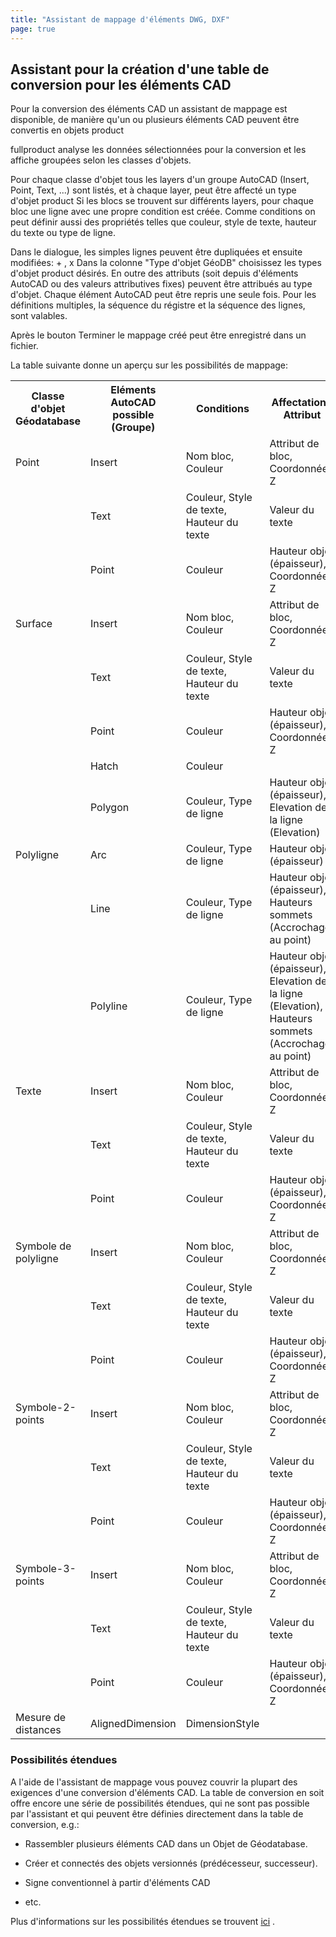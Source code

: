 ```yaml
---
title: "Assistant de mappage d'éléments DWG, DXF"
page: true
---
```

## Assistant pour la cr&#233;ation d&#39;une table de conversion pour les &#233;l&#233;ments CAD
<GeoDesigner>Pour la conversion des &#233;l&#233;ments CAD un assistant de mappage est disponible, de mani&#232;re qu&#39;un ou plusieurs &#233;l&#233;ments CAD peuvent &#234;tre convertis en objets  <Placeholder>product</Placeholder> 

 <Placeholder>fullproduct</Placeholder> analyse les donn&#233;es s&#233;lectionn&#233;es pour la conversion et les affiche group&#233;es selon les classes d&#39;objets.

Pour chaque classe d&#39;objet tous les layers d&#39;un groupe AutoCAD (Insert, Point, Text, ...) sont list&#233;s, et &#224; chaque layer, peut &#234;tre affect&#233; un type d&#39;objet  <Placeholder>product</Placeholder> 
Si les blocs se trouvent sur diff&#233;rents layers, pour chaque bloc une ligne avec une propre condition est cr&#233;&#233;e. Comme conditions on peut d&#233;finir aussi des propri&#233;t&#233;s telles que couleur, style de texte, hauteur du texte ou type de ligne.

Dans le dialogue, les simples lignes peuvent &#234;tre dupliqu&#233;es et ensuite modifi&#233;es:  <Border>+</Border> ,  <Border>x</Border> 
Dans la colonne &quot;Type d&#39;objet G&#233;oDB&quot; choisissez les types d&#39;objet  <Placeholder>product</Placeholder> d&#233;sir&#233;s.
En outre des attributs (soit depuis d&#39;&#233;l&#233;ments AutoCAD ou des valeurs attributives fixes) peuvent &#234;tre attribu&#233;s au type d&#39;objet.
Chaque &#233;l&#233;ment AutoCAD peut &#234;tre repris une seule fois. Pour les d&#233;finitions multiples, la s&#233;quence du r&#233;gistre et la s&#233;quence des lignes, sont valables.

<Success>
Apr&#232;s le bouton  <Border>Terminer</Border>  le mappage cr&#233;&#233; peut &#234;tre enregistr&#233; dans un fichier.
</Success>


La table suivante donne un aper&#231;u sur les possibilit&#233;s de mappage:
<table>
<tr><th>Classe d&#39;objet G&#233;odatabase</th>
<th>El&#233;ments AutoCAD possible (Groupe)</th>
<th>Conditions</th>
<th>Affectation-Attribut</th>
</tr>
<tr><td>Point</td>
<td>Insert</td>
<td>Nom bloc, Couleur</td>
<td>Attribut de bloc, Coordonn&#233;e-Z</td>
</tr>
<tr><td></td>
<td>Text</td>
<td>Couleur, Style de texte, Hauteur du texte</td>
<td>Valeur du texte</td>
</tr>
<tr><td></td>
<td>Point</td>
<td>Couleur</td>
<td>Hauteur objet (&#233;paisseur), Coordonn&#233;e-Z</td>
</tr>
<tr><td>Surface</td>
<td>Insert</td>
<td>Nom bloc, Couleur</td>
<td>Attribut de bloc, Coordonn&#233;e-Z</td>
</tr>
<tr><td></td>
<td>Text</td>
<td>Couleur, Style de texte, Hauteur du texte</td>
<td>Valeur du texte</td>
</tr>
<tr><td></td>
<td>Point</td>
<td>Couleur</td>
<td>Hauteur objet (&#233;paisseur), Coordonn&#233;e-Z</td>
</tr>
<tr><td></td>
<td>Hatch</td>
<td>Couleur</td>
<td></td>
</tr>
<tr><td></td>
<td>Polygon</td>
<td>Couleur, Type de ligne</td>
<td>Hauteur objet (&#233;paisseur), Elevation de la ligne (Elevation)</td>
</tr>
<tr><td>Polyligne</td>
<td>Arc</td>
<td>Couleur, Type de ligne</td>
<td>Hauteur objet (&#233;paisseur)</td>
</tr>
<tr><td></td>
<td>Line</td>
<td>Couleur, Type de ligne</td>
<td>Hauteur objet (&#233;paisseur), Hauteurs sommets (Accrochage au point)</td>
</tr>
<tr><td></td>
<td>Polyline</td>
<td>Couleur, Type de ligne</td>
<td>Hauteur objet (&#233;paisseur), Elevation de la ligne (Elevation), Hauteurs sommets (Accrochage au point)</td>
</tr>
<tr><td>Texte</td>
<td>Insert</td>
<td>Nom bloc, Couleur</td>
<td>Attribut de bloc, Coordonn&#233;e-Z</td>
</tr>
<tr><td></td>
<td>Text</td>
<td>Couleur, Style de texte, Hauteur du texte</td>
<td>Valeur du texte</td>
</tr>
<tr><td></td>
<td>Point</td>
<td>Couleur</td>
<td>Hauteur objet (&#233;paisseur), Coordonn&#233;e-Z</td>
</tr>
<tr><td>Symbole de polyligne</td>
<td>Insert</td>
<td>Nom bloc, Couleur</td>
<td>Attribut de bloc, Coordonn&#233;e-Z</td>
</tr>
<tr><td></td>
<td>Text</td>
<td>Couleur, Style de texte, Hauteur du texte</td>
<td>Valeur du texte</td>
</tr>
<tr><td></td>
<td>Point</td>
<td>Couleur</td>
<td>Hauteur objet (&#233;paisseur), Coordonn&#233;e-Z</td>
</tr>
<tr><td>Symbole-2-points</td>
<td>Insert</td>
<td>Nom bloc, Couleur</td>
<td>Attribut de bloc, Coordonn&#233;e-Z</td>
</tr>
<tr><td></td>
<td>Text</td>
<td>Couleur, Style de texte, Hauteur du texte</td>
<td>Valeur du texte</td>
</tr>
<tr><td></td>
<td>Point</td>
<td>Couleur</td>
<td>Hauteur objet (&#233;paisseur), Coordonn&#233;e-Z</td>
</tr>
<tr><td>Symbole-3-points</td>
<td>Insert</td>
<td>Nom bloc, Couleur</td>
<td>Attribut de bloc, Coordonn&#233;e-Z</td>
</tr>
<tr><td></td>
<td>Text</td>
<td>Couleur, Style de texte, Hauteur du texte</td>
<td>Valeur du texte</td>
</tr>
<tr><td></td>
<td>Point</td>
<td>Couleur</td>
<td>Hauteur objet (&#233;paisseur), Coordonn&#233;e-Z</td>
</tr>
<tr><td>Mesure de distances</td>
<td>AlignedDimension</td>
<td>DimensionStyle</td>
<td></td>
</tr>
</table>


### Possibilit&#233;s &#233;tendues
<Warning>
A l&#39;aide de l&#39;assistant de mappage vous pouvez couvrir la plupart des exigences d&#39;une conversion d&#39;&#233;l&#233;ments CAD. La table de conversion en soit offre encore une s&#233;rie de possibilit&#233;s &#233;tendues, qui ne sont pas possible par l&#39;assistant et qui peuvent &#234;tre d&#233;finies directement dans la table de conversion, e.g.:

-  Rassembler plusieurs &#233;l&#233;ments CAD dans un Objet de G&#233;odatabase.


-  Cr&#233;er et connect&#233;s des objets versionn&#233;s (pr&#233;d&#233;cesseur, successeur).


-  Signe conventionnel &#224; partir d&#39;&#233;l&#233;ments CAD


-  etc.




Plus d&#39;informations sur les possibilit&#233;s &#233;tendues se trouvent [ici](../anhang/formatbeschreibungmappingautodesk)
.
</Warning>

</GeoDesigner>
